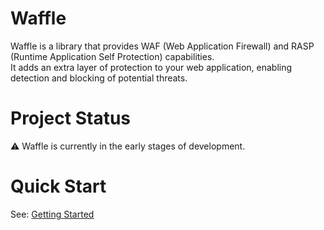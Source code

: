 # Waffle

Waffle is a library that provides WAF (Web Application Firewall) and RASP (Runtime Application Self Protection) capabilities.  
It adds an extra layer of protection to your web application, enabling detection and blocking of potential threats.

# Project Status

⚠️ Waffle is currently in the early stages of development.

# Quick Start

See: [Getting Started](./getting-started/basic)

